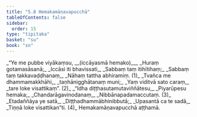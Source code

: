 ```yaml
---
title: "5.8 Hemakamāṇavapucchā"
tableOfContents: false
sidebar:
  order: 15
type: "tipitaka"
basket: "su"
book: "sn"
---
```



<DynamicBreadcrumb />

<Division number="1091" book="sn" bookNo="18" page="443">

<Paragraph number="1284" type="verses" book="sn">
_“Ye me pubbe viyākaṃsu, __(iccāyasmā hemako)___  
_Huraṃ gotamasāsanā;_  
_Iccāsi iti bhavissati,_  
_Sabbaṃ taṃ itihītihaṃ;_  
_Sabbaṃ taṃ takkavaḍḍhanaṃ,_  
_Nāhaṃ tattha abhiramiṃ. (1)_  

</Paragraph>

</Division>
<Division number="1092" book="sn" bookNo="18" page="443">

<Paragraph number="1285" type="verses" book="sn">
_Tvañca me dhammamakkhāhi,_  
_taṇhānigghātanaṃ muni;_  
_Yaṃ viditvā sato caraṃ,_  
_tare loke visattikaṃ”. (2)_  

</Paragraph>

</Division>
<Division number="1093" book="sn" bookNo="18" page="443">

<Paragraph number="1286" type="verses" book="sn">
_“Idha diṭṭhasutamutaviññātesu,_  
_Piyarūpesu hemaka;_  
_Chandarāgavinodanaṃ,_  
_Nibbānapadamaccutaṃ. (3)_  

</Paragraph>

</Division>
<Division number="1094" book="sn" bookNo="18" page="443">

<Paragraph number="1287" type="verses" book="sn">
_Etadaññāya ye satā,_  
_Diṭṭhadhammābhinibbutā;_  
_Upasantā ca te sadā,_  
_Tiṇṇā loke visattikan”ti. (4)_  


</Paragraph>
</Division>

<Paragraph number="1288" type="center" book="sn">
Hemakamāṇavapucchā aṭṭhamā.
</Paragraph>